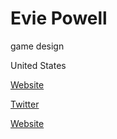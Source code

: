 # Evie Powell

<Skills>

game design

</Skills>

<Location>

United States

</Location>

<Personal>

[Website](http://www.eviemakesgames.com)

[Twitter](https://twitter.com/ParasiteEvie)

</Personal>

<Business>

[Website](http://vergeofbrilliance.com)

</Business>


